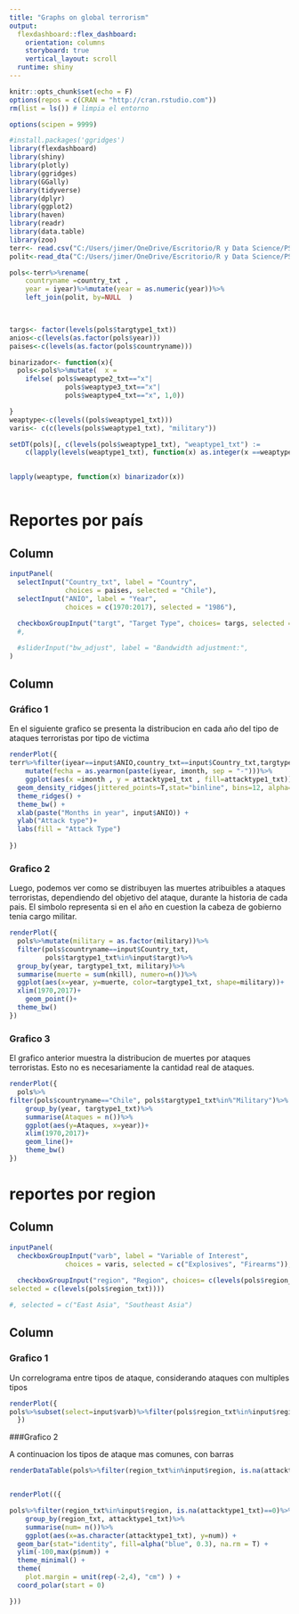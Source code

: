 ---
title: "Graphs on global terrorism"
output: 
  flexdashboard::flex_dashboard:
    orientation: columns
    storyboard: true
    vertical_layout: scroll
  runtime: shiny
---

```{r setup, include=FALSE}

knitr::opts_chunk$set(echo = F)
options(repos = c(CRAN = "http://cran.rstudio.com"))
rm(list = ls()) # limpia el entorno

options(scipen = 9999)

#install.packages('ggridges')
library(flexdashboard)
library(shiny)
library(plotly)
library(ggridges)
library(GGally)
library(tidyverse)
library(dplyr)
library(ggplot2)
library(haven)
library(readr)
library(data.table)
library(zoo)
terr<- read.csv("C:/Users/jimer/OneDrive/Escritorio/R y Data Science/PS2/globalterrorismdb_0718dist.csv")
polit<-read_dta("C:/Users/jimer/OneDrive/Escritorio/R y Data Science/PS2/DPI2012.dta")

pols<-terr%>%rename(
    countryname =country_txt ,
    year = iyear)%>%mutate(year = as.numeric(year))%>%
    left_join(polit, by=NULL  )

  

targs<- factor(levels(pols$targtype1_txt))
anios<-c(levels(as.factor(pols$year)))
paises<-c(levels(as.factor(pols$countryname)))

binarizador<- function(x){
  pols<-pols%>%mutate(  x =
    ifelse( pols$weaptype2_txt=="x"|
              pols$weaptype3_txt=="x"|
              pols$weaptype4_txt=="x", 1,0))

}
weaptype<-c(levels((pols$weaptype1_txt)))
varis<- c(c(levels(pols$weaptype1_txt), "military"))

setDT(pols)[, c(levels(pols$weaptype1_txt), "weaptype1_txt") := 
    c(lapply(levels(weaptype1_txt), function(x) as.integer(x ==weaptype1_txt)), .(NULL))]

  
lapply(weaptype, function(x) binarizador(x))



```


Reportes por país
======================================================================

Column {.sidebar}
-----------------------------------------------------------------------

```{r imputs1, echo=FALSE}
inputPanel(
  selectInput("Country_txt", label = "Country",
              choices = paises, selected = "Chile"),
  selectInput("ANIO", label = "Year",
              choices = c(1970:2017), selected = "1986"),
  
  checkboxGroupInput("targt", "Target Type", choices= targs, selected = "Police")
  #,

  #sliderInput("bw_adjust", label = "Bandwidth adjustment:",              min = 0.2, max = 2, value = 1, step = 0.2)
)

```

Column 
-----------------------------------------------------------------------

### Gráfico 1
En el siguiente grafico se presenta la distribucion en cada año del tipo de ataques terroristas por tipo de victima

```{r lineatiempopaisaño, echo=FALSE}
renderPlot({
terr%>%filter(iyear==input$ANIO,country_txt==input$Country_txt,targtype1_txt%in%input$targt)%>%
    mutate(fecha = as.yearmon(paste(iyear, imonth, sep = "-")))%>%
    ggplot(aes(x =imonth , y = attacktype1_txt , fill=attacktype1_txt)) +
  geom_density_ridges(jittered_points=T,stat="binline", bins=12, alpha=0.7) +
  theme_ridges() + 
  theme_bw() +
  xlab(paste("Months in year", input$ANIO)) +
  ylab("Attack type")+
  labs(fill = "Attack Type")
  
})
```


### Grafico 2

Luego, podemos ver como se distribuyen las muertes atribuibles a ataques terroristas, dependiendo del objetivo del ataque,  durante la historia de cada pais. El simbolo representa si en el año en cuestion la cabeza de gobierno tenia cargo militar.

```{r, echo=F}

renderPlot({
  pols%>%mutate(military = as.factor(military))%>%
  filter(pols$countryname==input$Country_txt,
         pols$targtype1_txt%in%input$targt)%>%
  group_by(year, targtype1_txt, military)%>% 
  summarise(muerte = sum(nkill), numero=n())%>%
  ggplot(aes(x=year, y=muerte, color=targtype1_txt, shape=military))+
  xlim(1970,2017)+
    geom_point()+
  theme_bw()
})
```

### Grafico 3

El grafico anterior muestra la distribucion de muertes por ataques terroristas. Esto no es necesariamente la cantidad real de ataques.
```{r}
renderPlot({
  pols%>%
filter(pols$countryname=="Chile", pols$targtype1_txt%in%"Military")%>%
    group_by(year, targtype1_txt)%>%
    summarise(Ataques = n())%>%
    ggplot(aes(y=Ataques, x=year))+
    xlim(1970,2017)+
    geom_line()+
    theme_bw()
})


```


reportes por region
======================

Column {.sidebar}
--------------------------

```{r, echo=F}
inputPanel(
  checkboxGroupInput("varb", label = "Variable of Interest",
              choices = varis, selected = c("Explosives", "Firearms")), 
  
  checkboxGroupInput("region", "Region", choices= c(levels(pols$region_txt)),
selected = c(levels(pols$region_txt))))

#, selected = c("East Asia", "Southeast Asia")
```



Column
---------------------------------
### Grafico 1
Un correlograma entre tipos de ataque, considerando ataques con multiples tipos
```{r, echo=F}
renderPlot({
pols%>%subset(select=input$varb)%>%filter(pols$region_txt%in%input$region)%>%cor()%>%heatmap()
  })
```



###Grafico 2

A continuacion los tipos de ataque mas comunes, con barras
```{r}

renderDataTable(pols%>%filter(region_txt%in%input$region, is.na(attacktype1_txt)==0)%>%group_by(region_txt, attacktype1_txt)%>%summarise(num= n()))


renderPlot(({

pols%>%filter(region_txt%in%input$region, is.na(attacktype1_txt)==0)%>%
    group_by(region_txt, attacktype1_txt)%>%
    summarise(num= n())%>%
    ggplot(aes(x=as.character(attacktype1_txt), y=num)) +
  geom_bar(stat="identity", fill=alpha("blue", 0.3), na.rm = T) +
  ylim(-100,max(p$num)) +
  theme_minimal() +
  theme(
    plot.margin = unit(rep(-2,4), "cm") ) +
  coord_polar(start = 0)

}))


```


